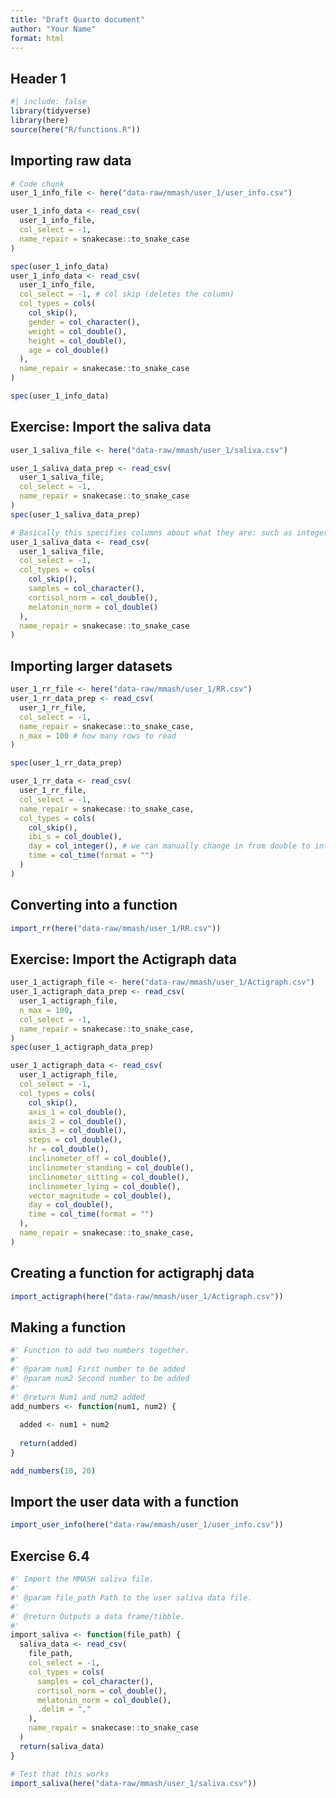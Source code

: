 ```yaml
---
title: "Draft Quarto document"
author: "Your Name"
format: html
---
```


## Header 1

```r
#| include: false
library(tidyverse)
library(here)
source(here("R/functions.R"))
```

## Importing raw data

```r
# Code chunk
user_1_info_file <- here("data-raw/mmash/user_1/user_info.csv")

user_1_info_data <- read_csv(
  user_1_info_file,
  col_select = -1,
  name_repair = snakecase::to_snake_case
)

spec(user_1_info_data)
user_1_info_data <- read_csv(
  user_1_info_file,
  col_select = -1, # col skip (deletes the column)
  col_types = cols(
    col_skip(),
    gender = col_character(),
    weight = col_double(),
    height = col_double(),
    age = col_double()
  ),
  name_repair = snakecase::to_snake_case
)

spec(user_1_info_data)
```

## Exercise: Import the saliva data

```r
user_1_saliva_file <- here("data-raw/mmash/user_1/saliva.csv")

user_1_saliva_data_prep <- read_csv(
  user_1_saliva_file,
  col_select = -1,
  name_repair = snakecase::to_snake_case
)
spec(user_1_saliva_data_prep)

# Basically this specifies columns about what they are: such as integers, decimals or characters while importing data so it won't create a problem afterwards
user_1_saliva_data <- read_csv(
  user_1_saliva_file,
  col_select = -1,
  col_types = cols(
    col_skip(),
    samples = col_character(),
    cortisol_norm = col_double(),
    melatonin_norm = col_double()
  ),
  name_repair = snakecase::to_snake_case
)
```

## Importing larger datasets

```r
user_1_rr_file <- here("data-raw/mmash/user_1/RR.csv")
user_1_rr_data_prep <- read_csv(
  user_1_rr_file,
  col_select = -1,
  name_repair = snakecase::to_snake_case,
  n_max = 100 # how many rows to read
)

spec(user_1_rr_data_prep)

user_1_rr_data <- read_csv(
  user_1_rr_file,
  col_select = -1,
  name_repair = snakecase::to_snake_case,
  col_types = cols(
    col_skip(),
    ibi_s = col_double(),
    day = col_integer(), # we can manually change in from double to integer
    time = col_time(format = "")
  )
)
```

## Converting into a function
```r


import_rr(here("data-raw/mmash/user_1/RR.csv"))
```


## Exercise: Import the Actigraph data

```r
user_1_actigraph_file <- here("data-raw/mmash/user_1/Actigraph.csv")
user_1_actigraph_data_prep <- read_csv(
  user_1_actigraph_file,
  n_max = 100,
  col_select = -1,
  name_repair = snakecase::to_snake_case,
)
spec(user_1_actigraph_data_prep)

user_1_actigraph_data <- read_csv(
  user_1_actigraph_file,
  col_select = -1,
  col_types = cols(
    col_skip(),
    axis_1 = col_double(),
    axis_2 = col_double(),
    axis_3 = col_double(),
    steps = col_double(),
    hr = col_double(),
    inclinometer_off = col_double(),
    inclinometer_standing = col_double(),
    inclinometer_sitting = col_double(),
    inclinometer_lying = col_double(),
    vector_magnitude = col_double(),
    day = col_double(),
    time = col_time(format = "")
  ),
  name_repair = snakecase::to_snake_case,
)
```

## Creating a function for actigraphj data 
```r

import_actigraph(here("data-raw/mmash/user_1/Actigraph.csv"))
```


## Making a function 
```r
#' Function to add two numbers together. 
#'
#' @param num1 First number to be added 
#' @param num2 Second number to be added 
#'
#' @return Num1 and num2 added
add_numbers <- function(num1, num2) {
  
  added <- num1 + num2
  
  return(added)
} 

add_numbers(10, 20)
```

## Import the user data with a function
```r


import_user_info(here("data-raw/mmash/user_1/user_info.csv"))
```
## Exercise 6.4 
```r
#' Import the MMASH saliva file.
#'
#' @param file_path Path to the user saliva data file.
#'
#' @return Outputs a data frame/tibble.
#'
import_saliva <- function(file_path) {
  saliva_data <- read_csv(
    file_path,
    col_select = -1,
    col_types = cols(
      samples = col_character(),
      cortisol_norm = col_double(),
      melatonin_norm = col_double(),
      .delim = ","
    ),
    name_repair = snakecase::to_snake_case
  )
  return(saliva_data)
}

# Test that this works
import_saliva(here("data-raw/mmash/user_1/saliva.csv"))

```

